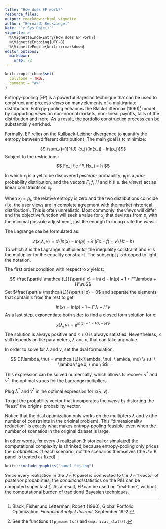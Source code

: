 ---
title: "How does EP work?"
resource_files:
output: rmarkdown::html_vignette
author: "Bernardo Reckziegel"
Date: "`r Sys.Date()`"
vignette: >
  %\VignetteIndexEntry{How does EP work?}
  %\VignetteEncoding{UTF-8}
  %\VignetteEngine{knitr::rmarkdown}
editor_options: 
  markdown: 
    wrap: 72
---

```{r, include = FALSE}
knitr::opts_chunk$set(
  collapse = TRUE,
  comment = "#>"
)
```

Entropy-pooling (EP) is a powerful Bayesian technique that can be used to construct and process *views* on many elements of a multivariate distribution. Entropy-pooling enhances the Black-Litterman (1990)[^1] model by supporting views on non-normal markets, non-linear payoffs, tails of the distribution and more. As a result, the portfolio construction process can be substantially enriched.

[^1]: Black, Fisher and Letterman, Robert (1990), Global Portfolio Optimization, _Financial Analyst Journal_, September 1992.

Formally, EP relies on the [Kullback-Leibner](https://en.wikipedia.org/wiki/Kullback%E2%80%93Leibler_divergence) divergence to quantify the entropy between different distributions. The main goal is to minimize:

<!-- In this case, how well the _posterior_ can be approximated to the _prior_.   -->

$$ \sum_{j=1}^{J} {x_j}(ln(x_j) - ln(p_j))$$
Subject to the restrictions:

$$ Fx_j  \le f \\ Hx_j = h $$

In which $x_j$ is a yet to be discovered _posterior_ probability; $p_j$ is a _prior_ probability distribution; and the vectors $F$, $f$, $H$ and $h$ (i.e. the _views_) act as linear constraints on $x_j$. 

When $x_j = p_j$, the relative entropy is zero and the two distributions coincide (i.e. the user views are in complete agreement with the market historical distribution). This is often unrealistic. Most commonly, the _views_ will differ and the objective function will seek a value for $x_j$ that deviates from $p_j$ with the minimal possible adjustment, just the enough to incorporate the _views_. 

The Lagrange can be formulated as:

$$ \mathcal{L}(x, \lambda, v) = x'(ln(x) - ln(p)) + \lambda'(Fx - f) + \nu'(Hx - h) $$
To which $\lambda$ is the Lagrange multiplier for the inequality constraint and $\nu$ is the multiplier for the equality constraint. The subscript $j$ is drooped to light the notation.

The first order condition with respect to $x$ yields:

$$ \frac{\partial \mathcal{L}}{\partial x} = ln(x) - ln(p) + 1 + F'\lambda + H'\nu$$
Set $\frac{\partial \mathcal{L}}{\partial x} = 0$ and separate the elements that contain $x$ from the rest to get:

$$ ln(x) = ln(p) - 1 - F'\lambda - H'\nu $$
As a last step, exponentiate both sides to find a closed form solution for $x$:

$$ x(\lambda, v) = e^{ln(p) - 1 - F'\lambda - H'\nu} $$

The solution is always positive and $x \ge 0$ is always satisfied. Nevertheless, $x$ still depends on the parameters, $\lambda$ and $\nu$, that can take any value.

In order to solve for $\lambda$ and $\nu$, set the dual formulation:

$$ D(\lambda, \nu) = \mathcal{L}(x(\lambda, \nu), \lambda, \nu) \\ s.t. \ \lambda \ge 0, \ \nu \ $$

This expression can be solved numerically, which allows to recover $\lambda^*$ and $\nu^*$, the optimal values for the Lagrange multipliers. 

Plug $\lambda^*$ and $\nu^*$ in the optimal expression for $x(\lambda, \nu)$:

```{=tex}
\begin{align*}
x(\lambda, \nu) &= e^{ln(p) - 1 - F'\lambda - H'\nu} \\ 
x^*(\lambda^*, \nu^*) &= e^{ln(p) - 1 - F'\lambda^* - H'\nu^*} \\  
x^*(\lambda^*, \nu^*) &= p^*
\end{align*}
```

To get the probability vector that incorporates the *views* by distorting the "least" the original probability vector.

Notice that the dual optimization only works on the multipliers $\lambda$
and $\nu$ (the number of constraints in the original problem). This "dimensionality reduction" is exactly what makes entropy-pooling feasible, even when the number of scenarios in the original dataset is large. 

In other words, for every $J$ realization (historical or simulated) the computational complexity is shrinked, because entropy-pooling only prices the _probabilities_ of each scenario, not the scenarios themselves (the $J \times K$ panel is treated as fixed).

```{r, echo=FALSE, fig.align='center'}
knitr::include_graphics("panel_fig.png")
```

Since every realization in the $J \times K$ panel is connected to the $J \times 1$ vector of _posterior_ probabilities, the _conditional_ statistics on the P&L can be computed super fast.[^2]. As a result, EP can be used on “real-time”, without the computational burden of traditional Bayesian techniques.

[^2]: See the functions `ffp_moments()` and `empirical_stats()`.

<!-- In the `ffp` package, the numerical minimization of the relative entropy is implemented with `entropy_pooling()`. The function arguments differs from the notation in Meucci (2008)[^2] to keep consistency with the standard documentation in a wide range of available solvers. To that end, the table bellow shows that can be easy to migrate from one reading to another. -->

<!-- [^2]: Meucci, Attilio, Fully Flexible Views: Theory and Practice (August 8, 2008). Fully Flexible Views: Theory and Practice, Risk, Vol. 21, No. 10, pp. 97-102, October 2008, Available at SSRN: https://ssrn.com/abstract=1213325. -->

<!-- | Package | Paper |     Argument Type     | -->
<!-- |:-------:|:-----:|:---------------------:| -->
<!-- |  `Aeq`  | **H** |  Equality Constraint  | -->
<!-- |  `beq`  | **h** |  Equality Constraint  | -->
<!-- |   `A`   | **F** | Inequality Constraint | -->
<!-- |   `b`   | **f** | Inequality Constraint | -->

<!-- : Meucci (2008) vs. `ffp` Package -->

<!-- <!-- Entropy-pooling is appealing and has found it's applications on portfolio construction[^3] [^4] and risk-management[^5].  --> 

<!-- For more details, please, see the `entropy_pooling()` documentation or the package vignettes on the top of this page. -->

<!-- [^3]: Meucci, Attilio and Ardia, David and Colasante, Marcello, Portfolio Construction and Systematic Trading with Factor Entropy Pooling (May 8, 2014). Risk Magazine, Vol. 27, No. 5, pp. 56-61, 2014 , Available at SSRN: https://ssrn.com/abstract=1742559 or http://dx.doi.org/10.2139/ssrn.1742559. -->

<!-- [^4]: Georgelis, Nikos and Mikael Nyberg. “A Scenario Based Allocation Model Using Entropy Pooling for Computing the Scenario Probabilities.” (2013). -->

<!-- [^5]: Meucci, Attilio, Historical Scenarios with Fully Flexible Probabilities (October 23, 2010). GARP Risk Professional, pp. 47-51, December 2010, Available at SSRN: https://ssrn.com/abstract=1696802 or http://dx.doi.org/10.2139/ssrn.1696802. -->
